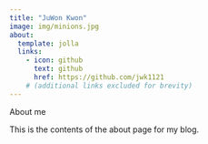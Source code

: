 ```yaml
---
title: "JuWon Kwon"
image: img/minions.jpg
about:
  template: jolla
  links:
    - icon: github
      text: github
      href: https://github.com/jwk1121
    # (additional links excluded for brevity)
---
```


About me

This is the contents of the about page for my blog.